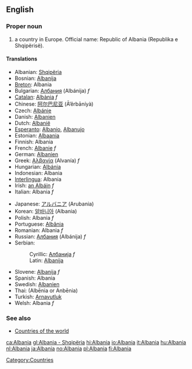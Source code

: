 ==English==
{{Wikipedia}}
===Proper noun===
# a country in Europe. Official name: Republic of Albania (Republika e Shqipërisë).

====Translations====
{{top}}
*Albanian: [[Shqipëria]]
*Bosnian: [[Albanija]] {{f}}
*[[Breton]]: Albania
*Bulgarian: [[Албания]] (Albánija) ''f''
*[[Catalan]]: [[Albània]] ''f''
*Chinese: [[阿尔巴尼亚]] (Ā’ěrbāníyà)
*Czech: [[Albánie]]
*Danish: [[Albanien]]
*Dutch: [[Albanië]]
*[[Esperanto]]: [[Albanio]], [[Albanujo]]
*Estonian: [[Albaania]]
*Finnish: Albania
*French: [[Albanie]] ''f''
*German: [[Albanien]]
*Greek: [[Αλβανία]] (Alvanía) ''f''
*Hungarian: [[Albánia]]
*Indonesian: Albania
*[[Interlingua]]: Albania
*Irish: [[an Albáin]] ''f''
*Italian: Albania ''f''
{{mid}}
*Japanese: [[アルバニア]] (Arubania)
*Korean: [[알바니아]] (Albania)
*Polish: Albania ''f''
*Portuguese: [[Albânia]]
*Romanian: Albania ''f''
*Russian: [[Албания]] (Albánija) ''f''
*Serbian:
*:Cyrillic: [[Албанија]] ''f''
*:Latin: [[Albanija#Serbian|Albanija]] {{f}}
*Slovene: [[Albanija]] ''f''
*Spanish: Albania
*Swedish: [[Albanien]]
*Thai: {{THchar|[[อัลเบเนีย]]}} (Albēnia or Anbēnia)
*Turkish: [[Arnavutluk]]
*Welsh: Albania ''f''
{{bottom}}

===See also===
*[[Countries of the world]]
[[Category:Countries]]

[[ca:Albania]]
[[gl:Albania - Shqipëria]]
[[hi:Albania]]
[[io:Albania]]
[[it:Albania]]
[[hu:Albania]]
[[nl:Albania]]
[[ja:Albania]]
[[no:Albania]]
[[pl:Albania]]
[[fi:Albania]]